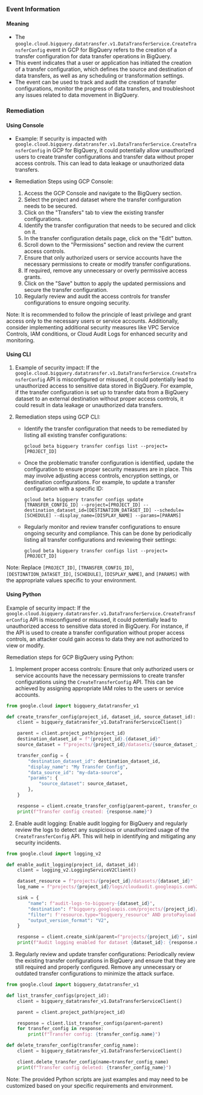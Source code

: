 
### Event Information

#### Meaning

- The `google.cloud.bigquery.datatransfer.v1.DataTransferService.CreateTransferConfig` event in GCP for BigQuery refers to the creation of a transfer configuration for data transfer operations in BigQuery.
- This event indicates that a user or application has initiated the creation of a transfer configuration, which defines the source and destination of data transfers, as well as any scheduling or transformation settings.
- The event can be used to track and audit the creation of transfer configurations, monitor the progress of data transfers, and troubleshoot any issues related to data movement in BigQuery.

### Remediation

#### Using Console

- Example: If security is impacted with `google.cloud.bigquery.datatransfer.v1.DataTransferService.CreateTransferConfig` in GCP for BigQuery, it could potentially allow unauthorized users to create transfer configurations and transfer data without proper access controls. This can lead to data leakage or unauthorized data transfers.

- Remediation Steps using GCP Console:
  1. Access the GCP Console and navigate to the BigQuery section.
  2. Select the project and dataset where the transfer configuration needs to be secured.
  3. Click on the "Transfers" tab to view the existing transfer configurations.
  4. Identify the transfer configuration that needs to be secured and click on it.
  5. In the transfer configuration details page, click on the "Edit" button.
  6. Scroll down to the "Permissions" section and review the current access controls.
  7. Ensure that only authorized users or service accounts have the necessary permissions to create or modify transfer configurations.
  8. If required, remove any unnecessary or overly permissive access grants.
  9. Click on the "Save" button to apply the updated permissions and secure the transfer configuration.
  10. Regularly review and audit the access controls for transfer configurations to ensure ongoing security.

Note: It is recommended to follow the principle of least privilege and grant access only to the necessary users or service accounts. Additionally, consider implementing additional security measures like VPC Service Controls, IAM conditions, or Cloud Audit Logs for enhanced security and monitoring.

#### Using CLI

1. Example of security impact: If the `google.cloud.bigquery.datatransfer.v1.DataTransferService.CreateTransferConfig` API is misconfigured or misused, it could potentially lead to unauthorized access to sensitive data stored in BigQuery. For example, if the transfer configuration is set up to transfer data from a BigQuery dataset to an external destination without proper access controls, it could result in data leakage or unauthorized data transfers.

2. Remediation steps using GCP CLI:
   - Identify the transfer configuration that needs to be remediated by listing all existing transfer configurations:
     ```
     gcloud beta bigquery transfer configs list --project=[PROJECT_ID]
     ```
   - Once the problematic transfer configuration is identified, update the configuration to ensure proper security measures are in place. This may involve adjusting access controls, encryption settings, or destination configurations. For example, to update a transfer configuration with a specific ID:
     ```
     gcloud beta bigquery transfer configs update [TRANSFER_CONFIG_ID] --project=[PROJECT_ID] --destination_dataset_id=[DESTINATION_DATASET_ID] --schedule=[SCHEDULE] --display_name=[DISPLAY_NAME] --params=[PARAMS]
     ```
   - Regularly monitor and review transfer configurations to ensure ongoing security and compliance. This can be done by periodically listing all transfer configurations and reviewing their settings:
     ```
     gcloud beta bigquery transfer configs list --project=[PROJECT_ID]
     ```

Note: Replace `[PROJECT_ID]`, `[TRANSFER_CONFIG_ID]`, `[DESTINATION_DATASET_ID]`, `[SCHEDULE]`, `[DISPLAY_NAME]`, and `[PARAMS]` with the appropriate values specific to your environment.

#### Using Python

Example of security impact: If the `google.cloud.bigquery.datatransfer.v1.DataTransferService.CreateTransferConfig` API is misconfigured or misused, it could potentially lead to unauthorized access to sensitive data stored in BigQuery. For instance, if the API is used to create a transfer configuration without proper access controls, an attacker could gain access to data they are not authorized to view or modify.

Remediation steps for GCP BigQuery using Python:

1. Implement proper access controls: Ensure that only authorized users or service accounts have the necessary permissions to create transfer configurations using the `CreateTransferConfig` API. This can be achieved by assigning appropriate IAM roles to the users or service accounts.

```python
from google.cloud import bigquery_datatransfer_v1

def create_transfer_config(project_id, dataset_id, source_dataset_id):
    client = bigquery_datatransfer_v1.DataTransferServiceClient()

    parent = client.project_path(project_id)
    destination_dataset_id = f"{project_id}.{dataset_id}"
    source_dataset = f"projects/{project_id}/datasets/{source_dataset_id}"

    transfer_config = {
        "destination_dataset_id": destination_dataset_id,
        "display_name": "My Transfer Config",
        "data_source_id": "my-data-source",
        "params": {
            "source_dataset": source_dataset,
        },
    }

    response = client.create_transfer_config(parent=parent, transfer_config=transfer_config)
    print(f"Transfer config created: {response.name}")
```

2. Enable audit logging: Enable audit logging for BigQuery and regularly review the logs to detect any suspicious or unauthorized usage of the `CreateTransferConfig` API. This will help in identifying and mitigating any security incidents.

```python
from google.cloud import logging_v2

def enable_audit_logging(project_id, dataset_id):
    client = logging_v2.LoggingServiceV2Client()

    dataset_resource = f"projects/{project_id}/datasets/{dataset_id}"
    log_name = f"projects/{project_id}/logs/cloudaudit.googleapis.com%2Fdata_access"

    sink = {
        "name": f"audit-logs-to-bigquery-{dataset_id}",
        "destination": f"bigquery.googleapis.com/projects/{project_id}/datasets/{dataset_id}",
        "filter": f'resource.type="bigquery_resource" AND protoPayload.methodName="google.cloud.bigquery.datatransfer.v1.DataTransferService.CreateTransferConfig"',
        "output_version_format": "V2",
    }

    response = client.create_sink(parent=f"projects/{project_id}", sink=sink)
    print(f"Audit logging enabled for dataset {dataset_id}: {response.name}")
```

3. Regularly review and update transfer configurations: Periodically review the existing transfer configurations in BigQuery and ensure that they are still required and properly configured. Remove any unnecessary or outdated transfer configurations to minimize the attack surface.

```python
from google.cloud import bigquery_datatransfer_v1

def list_transfer_configs(project_id):
    client = bigquery_datatransfer_v1.DataTransferServiceClient()

    parent = client.project_path(project_id)

    response = client.list_transfer_configs(parent=parent)
    for transfer_config in response:
        print(f"Transfer config: {transfer_config.name}")

def delete_transfer_config(transfer_config_name):
    client = bigquery_datatransfer_v1.DataTransferServiceClient()

    client.delete_transfer_config(name=transfer_config_name)
    print(f"Transfer config deleted: {transfer_config_name}")
```

Note: The provided Python scripts are just examples and may need to be customized based on your specific requirements and environment.

